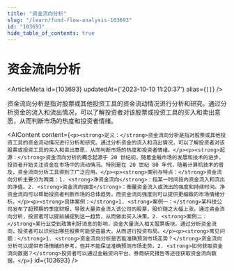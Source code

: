 ```yaml
---
title: "资金流向分析"
slug: "/learn/fund-flow-analysis-103693"
id: "103693"
hide_table_of_contents: true
---
```



# 资金流向分析

<ArticleMeta id={103693} updatedAt={'2023-10-10 11:20:37'} alias={`[]`} />
<div className='border-solid border-b border-t-0 my-4 border-[var(--ifm-color-gray-300)]' />

资金流向分析是指对股票或其他投资工具的资金流动情况进行分析和研究。通过分析资金的流入和流出情况，可以了解投资者对该股票或投资工具的买入和卖出意愿，从而判断市场的热度和投资者情绪。

<AIContent content={`<p><strong>定义：</strong>资金流向分析是指对股票或其他投资工具的资金流动情况进行分析和研究。通过分析资金的流入和流出情况，可以了解投资者对该股票或投资工具的买入和卖出意愿，从而判断市场的热度和投资者情绪。</p><p><strong>起源：</strong>资金流向分析的概念起源于 20 世纪初，随着金融市场的发展和技术的进步，投资者开始关注资金在市场中的流动情况。特别是在 20 世纪 80 年代，随着计算机技术的普及，资金流向分析工具得到了广泛应用。</p><p><strong>类别与特点：</strong>资金流向分析主要分为两类：1. <strong>净资金流向</strong>：指某一时间段内资金流入和流出的净值。2. <strong>资金流向强度</strong>：衡量资金流入或流出的强度和持续时间。净资金流向可以帮助投资者判断市场的总体趋势，而资金流向强度则可以提供更细致的市场情绪分析。</p><p><strong>具体案例：</strong>1. <strong>案例一：</strong>某科技公司发布了超预期的季度财报，导致大量资金流入该公司的股票，股价随之大幅上涨。通过资金流向分析，投资者可以提前捕捉到这一趋势，从而做出买入决策。2. <strong>案例二：</strong>某行业受到政策利好消息的影响，资金大量流入相关股票板块。通过分析资金流向，投资者可以识别出哪些股票可能受益最大，从而进行投资布局。</p><p><strong>常见问题：</strong>1. <strong>资金流向分析是否能准确预测市场走势？</strong>资金流向分析可以提供市场情绪的参考，但并不能保证准确预测市场走势。2. <strong>如何获取资金流向数据？</strong>投资者可以通过金融资讯平台、券商研究报告等途径获取资金流向数据。</p>`} id={103693} />
